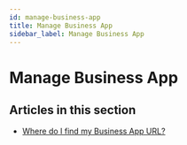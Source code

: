 ```yaml
---
id: manage-business-app
title: Manage Business App
sidebar_label: Manage Business App
---
```


# Manage Business App

## Articles in this section

- [Where do I find my Business App URL?](/accounts/manage-business-app/where-do-i-find-my-business-app-url)